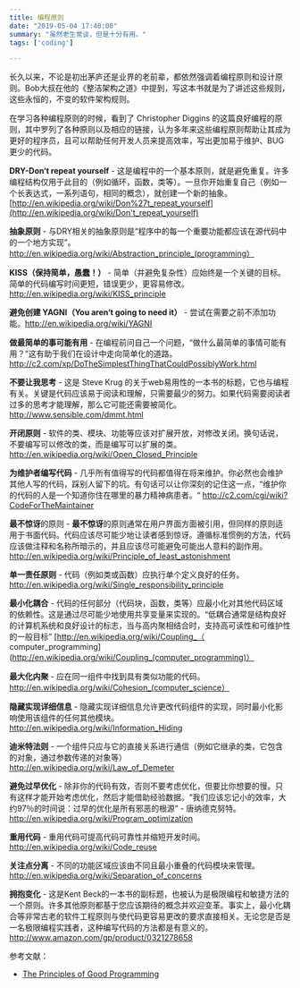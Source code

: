 ```yaml
---
title: 编程原则
date: "2019-05-04 17:40:00"
summary: "虽然老生常谈，但是十分有用。"
tags: ['coding']

---
```


长久以来，不论是初出茅庐还是业界的老前辈，都依然强调着编程原则和设计原则。Bob大叔在他的《整洁架构之道》中提到，写这本书就是为了讲述这些规则，这些永恒的，不变的软件架构规则。

在学习各种编程原则的时候，看到了 Christopher Diggins 的这篇良好编程的原则，其中罗列了各种原则以及相应的链接，认为多年来这些编程原则帮助让其成为更好的程序员，且可以帮助任何开发人员来提高效率，写出更加易于维护、BUG更少的代码。

**DRY-Don‘t repeat yourself** - 这是编程中的一个基本原则，就是避免重复。许多编程结构仅用于此目的（例如循环，函数，类等）。一旦你开始重复自己（例如一个长表达式，一系列语句，相同的概念），就创建一个新的抽象。 [http://en.wikipedia.org/wiki/Don%27t_repeat_yourself](http://en.wikipedia.org/wiki/Don't_repeat_yourself)

**抽象原则** - 与DRY相关的抽象原则是“程序中的每一个重要功能都应该在源代码中的一个地方实现”。http://en.wikipedia.org/wiki/Abstraction_principle_(programming）

**KISS（保持简单，愚蠢！）** - 简单（并避免复杂性）应始终是一个关键的目标。简单的代码编写时间更短，错误更少，更容易修改。 http://en.wikipedia.org/wiki/KISS_principle

**避免创建 YAGNI（You aren‘t going to need it）** - 尝试在需要之前不添加功能。http://en.wikipedia.org/wiki/YAGNI

**做最简单的事可能有用** - 在编程前问自己一个问题，“做什么最简单的事情可能有用？”这有助于我们在设计中走向简单化的道路。http://c2.com/xp/DoTheSimplestThingThatCouldPossiblyWork.html

**不要让我思考** - 这是 Steve Krug 的关于web易用性的一本书的标题，它也与编程有关。关键是代码应该易于阅读和理解，只需要最少的努力。如果代码需要阅读者过多的思考才能理解，那么它可能还需要被简化。http://www.sensible.com/dmmt.html

**开闭原则** - 软件的类、模块、功能等应该对扩展开放，对修改关闭。换句话说，不要编写可以修改的类，而是编写可以扩展的类。http://en.wikipedia.org/wiki/Open_Closed_Principle

**为维护者编写代码** - 几乎所有值得写的代码都值得在将来维护。你必然也会维护其他人写的代码，踩别人留下的坑。有句话可以让你深刻的记住这一点，“维护你的代码的人是一个知道你住在哪里的暴力精神病患者。“ http://c2.com/cgi/wiki?CodeForTheMaintainer

**最不惊讶**的原则 - **最不惊讶**的原则通常在用户界面方面被引用，但同样的原则适用于书面代码。代码应该尽可能少地让读者感到惊讶。遵循标准惯例的方法，代码应该做注释和名称所暗示的，并且应该尽可能避免可能出人意料的副作用。 http://en.wikipedia.org/wiki/Principle_of_least_astonishment

**单一责任原则** - 代码（例如类或函数）应执行单个定义良好的任务。 http://en.wikipedia.org/wiki/Single_responsibility_principle

**最小化耦合** - 代码的任何部分（代码块，函数，类等）应最小化对其他代码区域的依赖性。这是通过尽可能少地使用共享变量来实现的。“低耦合通常是结构良好的计算机系统和良好设计的标志，当与高内聚相结合时，支持高可读性和可维护性的一般目标” [http://en.wikipedia.org/wiki/Coupling_（ computer_programming](http://en.wikipedia.org/wiki/Coupling_(computer_programming)）

**最大化内聚** - 应在同一组件中找到具有类似功能的代码。 http://en.wikipedia.org/wiki/Cohesion_(computer_science）

**隐藏实现详细信息** - 隐藏实现详细信息允许更改代码组件的实现，同时最小化影响使用该组件的任何其他模块。 http://en.wikipedia.org/wiki/Information_Hiding

**迪米特法则** - 一个组件只应与它的直接关系进行通信（例如它继承的类，它包含的对象，通过参数传递的对象等） http://en.wikipedia.org/wiki/Law_of_Demeter

**避免过早优化** - 除非你的代码有效，否则不要考虑优化，但要比你想要的慢。只有这样才能开始考虑优化，然后才能借助经验数据。“我们应该忘记小的效率，大约97％的时间说：过早的优化是所有邪恶的根源” - 唐纳德克努特。 http://en.wikipedia.org/wiki/Program_optimization

**重用代码** - 重用代码可提高代码可靠性并缩短开发时间。 http://en.wikipedia.org/wiki/Code_reuse

**关注点分离** - 不同的功能区域应该由不同且最小重叠的代码模块来管理。 http://en.wikipedia.org/wiki/Separation_of_concerns

**拥抱变化** - 这是Kent Beck的一本书的副标题，也被认为是极限编程和敏捷方法的一个原则。许多其他原则都基于您应该期待的概念并欢迎变革。事实上，最小化耦合等非常古老的软件工程原则与使代码更容易更改的要求直接相关。无论您是否是一名极限编程实践者，这种编写代码的方法都是有意义的。http://www.amazon.com/gp/product/0321278658


参考文献：

- [The Principles of Good Programming](https://www.artima.com/weblogs/viewpost.jsp?thread=331531)